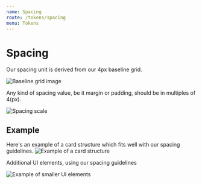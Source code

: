 ```yaml
---
name: Spacing
route: /tokens/spacing
menu: Tokens
---
```


# Spacing

Our spacing unit is derived from our 4px baseline grid.

![Baseline grid image](img/spacing-1.svg)

Any kind of spacing value, be it margin or padding, should be in multiples of 4(px).

![Spacing scale](img/spacing-3.svg)

## Example

Here's an example of a card structure which fits well with our spacing guidelines.
![Example of a card structure](img/spacing-4.svg)

Additional UI elements, using our spacing guidelines

![Example of smaller UI elements](img/spacing-5.svg)